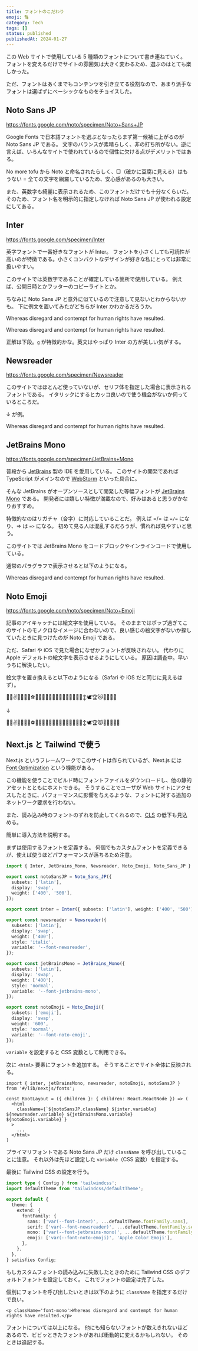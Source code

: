 ```yaml
---
title: フォントのこだわり
emoji: 🔠
category: Tech
tags: []
status: published
publishedAt: 2024-01-27
---
```


この Web サイトで使用している 5 種類のフォントについて書き連ねていく。
フォントを変えるだけでサイトの雰囲気は大きく変わるため、選ぶのはとても楽しかった。

ただ、フォントはあくまでもコンテンツを引き立てる役割なので、あまり派手なフォントは選ばずにベーシックなものをチョイスした。

## Noto Sans JP

https://fonts.google.com/noto/specimen/Noto+Sans+JP

Google Fonts で日本語フォントを選ぶとなったらまず第一候補に上がるのが Noto Sans JP である。
文字のバランスが素晴らしく、非の打ち所がない。逆に言えば、いろんなサイトで使われているので個性に欠ける点がデメリットではある。

No more tofu から Noto と命名されたらしく、□（確かに豆腐に見える）はもうない = 全ての文字を網羅しているため、安心感があるのも大きい。

また、英数字も綺麗に表示されるため、このフォントだけでも十分なくらいだ。
そのため、フォント名を明示的に指定しなければ Noto Sans JP が使われる設定にしてある。

## Inter

https://fonts.google.com/specimen/Inter

英字フォントで一番好きなフォントが Inter。
フォントを小さくしても可読性が高いのが特徴である。小さくコンパクトなデザインが好きな私にとっては非常に扱いやすい。

このサイトでは英数字であることが確定している箇所で使用している。
例えば、公開日時とかフッターのコピーライトとか。

ちなみに Noto Sans JP と意外に似ているので注意して見ないとわからないかも。
下に例文を置いてみたがどちらが Inter かわかるだろうか。

<p className='mb-1'>Whereas disregard and contempt for human rights have resulted.</p>

<p className='font-sans mt-1'>Whereas disregard and contempt for human rights have resulted.</p>

正解は下段。`g` が特徴的かな。英文はやっぱり Inter の方が美しい気がする。

## Newsreader

https://fonts.google.com/specimen/Newsreader

このサイトではほとんど使っていないが、セリフ体を指定した場合に表示されるフォントである。
イタリックにするとカッコ良いので使う機会がないか伺っているところだ。

↓ が例。

<p className='font-serif italic'>Whereas disregard and contempt for human rights have resulted.</p>

## JetBrains Mono

https://fonts.google.com/specimen/JetBrains+Mono

普段から [JetBrains](https://www.jetbrains.com/ja-jp) 製の IDE を愛用している。
このサイトの開発であれば TypeScript がメインなので [WebStorm](https://www.jetbrains.com/ja-jp/webstorm) といった具合に。

そんな JetBrains がオープンソースとして開発した等幅フォントが [JetBrains Mono](https://www.jetbrains.com/ja-jp/lp/mono) である。
開発者には嬉しい特徴が満載なので、好みはあると思うがかなりおすすめ。

特徴的なのはリガチャ（合字）に対応していることだ。
例えば =/= は `=/=` になり、=> は `=>` になる。
初めて見る人は混乱するだろうが、慣れれば見やすいと思う。

このサイトでは JetBrains Mono をコードブロックやインラインコードで使用している。

通常のパラグラフで表示させると以下のようになる。

<p className='font-mono text-sm'>Whereas disregard and contempt for human rights have resulted.</p>

## Noto Emoji

https://fonts.google.com/noto/specimen/Noto+Emoji

記事のアイキャッチには絵文字を使用している。
そのままではポップ過ぎてこのサイトのモノクロなイメージに合わないので、良い感じの絵文字がないか探していたときに見つけたのが Noto Emoji である。

ただ、Safari や iOS で見た場合になぜかフォントが反映されない。
代わりに Apple デフォルトの絵文字を表示させるようにしている。
原因は調査中。早いうちに解決したい。

絵文字を置き換えると以下のようになる（Safari や iOS だと同じに見えるはず）。

<p className='mb-1'>🥰💀✌️🌴🐢🐐🍄⚽🍻👑📸😬👀🚨🏡🐦‍🔥🍋‍🟩🍄‍🟫🙂‍↕️🕊️🏆😻🌟🧿🍀🎨</p>

<p className='my-1'>↓</p>

<p className='font-emoji mt-1'>🥰💀✌️🌴🐢🐐🍄⚽🍻👑📸😬👀🚨🏡🐦‍🔥🍋‍🟩🍄‍🟫🙂‍↕️🕊️🏆😻🌟🧿🍀🎨🍜</p>

## Next.js と Tailwind で使う

Next.js というフレームワークでこのサイトは作られているが、Next.js には [Font Optimization](https://nextjs.org/docs/app/building-your-application/optimizing/fonts) という機能がある。

この機能を使うことでビルド時にフォントファイルをダウンロードし、他の静的アセットとともにホストできる。
そうすることでユーザが Web サイトにアクセスしたときに、パフォーマンスに影響を与えるような、フォントに対する追加のネットワーク要求を行わない。

また、読み込み時のフォントのずれを防止してくれるので、[CLS](https://web.dev/articles/cls?hl=ja) の低下も見込める。

簡単に導入方法を説明する。

まずは使用するフォントを定義する。
何個でもカスタムフォントを定義できるが、使えば使うほどパフォーマンスが落ちるため注意。

```ts title="lib/nextjs/fonts.ts" showLineNumbers
import { Inter, JetBrains_Mono, Newsreader, Noto_Emoji, Noto_Sans_JP } from 'next/font/google';

export const notoSansJP = Noto_Sans_JP({
  subsets: ['latin'],
  display: 'swap',
  weight: ['400', '500'],
});

export const inter = Inter({ subsets: ['latin'], weight: ['400', '500'], display: 'swap', variable: '--font-inter' });

export const newsreader = Newsreader({
  subsets: ['latin'],
  display: 'swap',
  weight: ['400'],
  style: 'italic',
  variable: '--font-newsreader',
});

export const jetBrainsMono = JetBrains_Mono({
  subsets: ['latin'],
  display: 'swap',
  weight: ['400'],
  style: 'normal',
  variable: '--font-jetbrains-mono',
});

export const notoEmoji = Noto_Emoji({
  subsets: ['emoji'],
  display: 'swap',
  weight: '600',
  style: 'normal',
  variable: '--font-noto-emoji',
});
```

`variable` を設定すると CSS 変数として利用できる。

次に `<html>` 要素にフォントを追加する。
そうすることでサイト全体に反映される。

```tsx title="app/layout.tsx" showLineNumbers {5}
import { inter, jetBrainsMono, newsreader, notoEmoji, notoSansJP } from '#/lib/nextjs/fonts';

const RootLayout = ({ children }: { children: React.ReactNode }) => (
  <html
    className={`${notoSansJP.className} ${inter.variable} ${newsreader.variable} ${jetBrainsMono.variable} ${notoEmoji.variable}`}
  >
    ...
  </html>
)
```

プライマリフォントである Noto Sans JP だけ `className` を呼び出していることに注意。
それ以外は先ほど設定した `variable`（CSS 変数）を指定する。

最後に Tailwind CSS の設定を行う。

```ts title="tailwind.config.ts" showLineNumbers
import type { Config } from 'tailwindcss';
import defaultTheme from 'tailwindcss/defaultTheme';

export default {
  theme: {
    extend: {
      fontFamily: {
        sans: ['var(--font-inter)', ...defaultTheme.fontFamily.sans],
        serif: ['var(--font-newsreader)', ...defaultTheme.fontFamily.serif],
        mono: ['var(--font-jetbrains-mono)', ...defaultTheme.fontFamily.mono],
        emoji: ['var(--font-noto-emoji)', 'Apple Color Emoji'],
      },
    },
  },
} satisfies Config;
```

もしカスタムフォントの読み込みに失敗したときのために Tailwind CSS のデフォルトフォントを設定しておく。
これでフォントの設定は完了した。

個別にフォントを呼び出したいときは以下のように `className` を指定するだけで良い。

```tsx
<p className='font-mono'>Whereas disregard and contempt for human rights have resulted.</p>
```

フォントについては以上になる。
他にも知らないフォントが数えきれないほどあるので、ビビッときたフォントがあれば衝動的に変えるかもしれない。
そのときは追記する。
